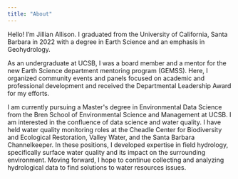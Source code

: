 ```yaml
---
title: "About"
---
```


Hello! I'm Jillian Allison. I graduated from the University of California, Santa Barbara in 2022 with a degree in Earth Science and an emphasis in Geohydrology. 

As an undergraduate at UCSB, I was a board member and a mentor for the new Earth Science department mentoring program (GEMSS). Here, I organized community events and panels focused on academic and professional development and received the Departmental Leadership Award for my efforts. 

I am currently pursuing a Master\'s degree in Environmental Data Science from the Bren School of Environmental Science and Management at UCSB. I am interested in the confluence of data science and water quality. I have held water quality monitoring roles at the Cheadle Center for Biodiversity and Ecological Restoration, Valley Water, and the Santa Barbara Channelkeeper. In these positions, I developed expertise in field hydrology, specifically surface water quality and its impact on the surrounding environment. Moving forward, I hope to continue collecting and analyzing hydrological data to find solutions to water resources issues.
